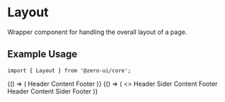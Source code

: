 
<Meta title="Components/Layouts/Layout" component={[Layout]} argTypes={{}} />

# Layout

Wrapper component for handling the overall layout of a page.

## Example Usage

```tsx
import { Layout } from '@zero-ui/core';
```

<Canvas columns={2} withSource="close">
  <Story name="Basic Layout">
    {() => (
      <Layout>
        <Box
          css={{
            backgroundColor: '$blue4',
            padding: '$4',
          }}
        >
          Header
        </Box>
        <Box
          css={{
            backgroundColor: '$blue6',
            padding: '$4',
          }}
        >
          Content
        </Box>
        <Box
          css={{
            backgroundColor: '$blue4',
            padding: '$4',
          }}
        >
          Footer
        </Box>
      </Layout>
    )}
  </Story>
  <Story name="Sider Layout">
    {() => (
      <>
        <Layout>
          <Box
            css={{
              backgroundColor: '$blue4',
              padding: '$4',
            }}
          >
            Header
          </Box>
          <Layout hasSider>
            <Box
              css={{
                backgroundColor: '$blue5',
                padding: '$4',
                width: '200px',
              }}
            >
              Sider
            </Box>
            <Box
              css={{
                backgroundColor: '$blue6',
                padding: '$4',
                flex: 'auto',
              }}
            >
              Content
            </Box>
          </Layout>
          <Box
            css={{
              backgroundColor: '$blue4',
              padding: '$4',
            }}
          >
            Footer
          </Box>
        </Layout>
        <Layout css={{ mt: '$4' }}>
          <Box
            css={{
              backgroundColor: '$blue4',
              padding: '$4',
            }}
          >
            Header
          </Box>
          <Layout hasSider>
            <Box
              css={{
                backgroundColor: '$blue6',
                padding: '$4',
                flex: 'auto',
              }}
            >
              Content
            </Box>
            <Box
              css={{
                backgroundColor: '$blue5',
                padding: '$4',
                width: '200px',
              }}
            >
              Sider
            </Box>
          </Layout>
          <Box
            css={{
              backgroundColor: '$blue4',
              padding: '$4',
            }}
          >
            Footer
          </Box>
        </Layout>
      </>
    )}
  </Story>
</Canvas>
